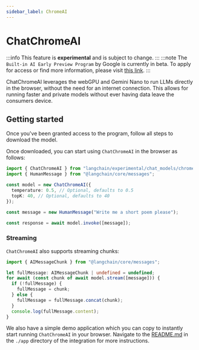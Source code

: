 ```yaml
---
sidebar_label: ChromeAI
---
```



# ChatChromeAI

:::info
This feature is **experimental** and is subject to change.
:::
:::note
The `Built-in AI Early Preview Program` by Google is currently in beta. To apply for access or find more information, please visit [this link](https://developer.chrome.com/docs/ai/built-in).
:::

ChatChromeAI leverages the webGPU and Gemini Nano to run LLMs directly in the browser, without the need for an internet connection.
This allows for running faster and private models without ever having data leave the consumers device.

## Getting started

Once you've been granted access to the program, follow all steps to download the model.

Once downloaded, you can start using `ChatChromeAI` in the browser as follows:

```typescript
import { ChatChromeAI } from "langchain/experimental/chat_models/chrome_ai";
import { HumanMessage } from "@langchain/core/messages";

const model = new ChatChromeAI({
  temperature: 0.5, // Optional, defaults to 0.5
  topK: 40, // Optional, defaults to 40
});

const message = new HumanMessage("Write me a short poem please");

const response = await model.invoke([message]);
```

### Streaming

`ChatChromeAI` also supports streaming chunks:

```typescript
import { AIMessageChunk } from "@langchain/core/messages";

let fullMessage: AIMessageChunk | undefined = undefined;
for await (const chunk of await model.stream([message])) {
  if (!fullMessage) {
    fullMessage = chunk;
  } else {
    fullMessage = fullMessage.concat(chunk);
  }
  console.log(fullMessage.content);
}
```

We also have a simple demo application which you can copy to instantly start running `ChatChromeAI` in your browser.
Navigate to the [README.md](https://github.com/langchain-ai/langchainjs/tree/main/langchain/src/experimental/chrome_ai/app/README.md) in the `./app` directory of the integration for more instructions.
